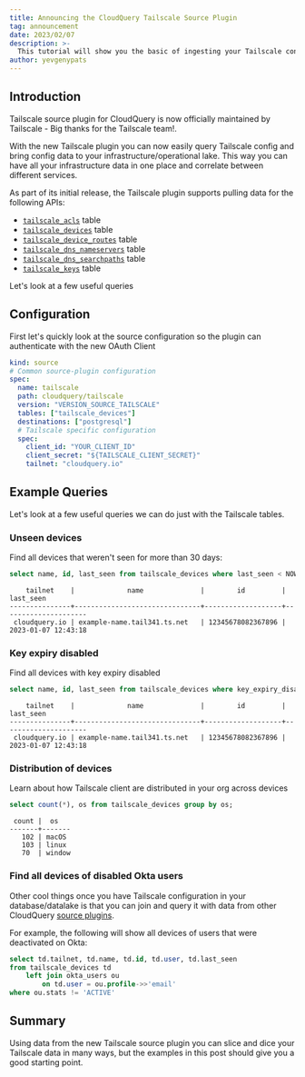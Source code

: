 ```yaml
---
title: Announcing the CloudQuery Tailscale Source Plugin
tag: announcement
date: 2023/02/07
description: >-
  This tutorial will show you the basic of ingesting your Tailscale configuration to any database/datalake with CloudQuery
author: yevgenypats
---
```



<BlogHeader/>

## Introduction

Tailscale source plugin for CloudQuery is now officially maintained by Tailscale - Big thanks for the Tailscale team!.

With the new Tailscale plugin you can now easily query Tailscale config and bring config data to your infrastructure/operational lake. 
This way you can have all your infrastructure data in one place and correlate between different services.


As part of its initial release, the Tailscale plugin supports pulling data for the following APIs:
 - [`tailscale_acls`](https://github.com/cloudquery/cloudquery/blob/main/plugins/source/tailscale/docs/tables/tailscale_acls.md) table
 - [`tailscale_devices`](https://github.com/cloudquery/cloudquery/blob/main/plugins/source/tailscale/docs/tables/tailscale_devices.md) table
 - [`tailscale_device_routes`](https://github.com/cloudquery/cloudquery/blob/main/plugins/source/tailscale/docs/tables/tailscale_device_routes.md) table
 - [`tailscale_dns_nameservers`](https://github.com/cloudquery/cloudquery/blob/main/plugins/source/tailscale/docs/tables/tailscale_dns_nameservers.md) table
 - [`tailscale_dns_searchpaths`](https://github.com/cloudquery/cloudquery/blob/main/plugins/source/tailscale/docs/tables/tailscale_dns_searchpaths.md) table
 - [`tailscale_keys`](https://github.com/cloudquery/cloudquery/blob/main/plugins/source/tailscale/docs/tables/tailscale_keys.md) table

Let's look at a few useful queries

## Configuration

First let's quickly look at the source configuration so the plugin can authenticate with the new OAuth Client

```yaml copy
kind: source
# Common source-plugin configuration
spec:
  name: tailscale
  path: cloudquery/tailscale
  version: "VERSION_SOURCE_TAILSCALE"
  tables: ["tailscale_devices"]
  destinations: ["postgresql"]
  # Tailscale specific configuration
  spec:
    client_id: "YOUR_CLIENT_ID"
    client_secret: "${TAILSCALE_CLIENT_SECRET}"
    tailnet: "cloudquery.io"
```

## Example Queries

Let's look at a few useful queries we can do just with the Tailscale tables.

### Unseen devices

Find all devices that weren't seen for more than 30 days:

```sql
select name, id, last_seen from tailscale_devices where last_seen < NOW() - INTERVAL '30 DAY';
```

```text
    tailnet    |             name              |        id         |      last_seen      
---------------+-------------------------------+-------------------+---------------------
 cloudquery.io | example-name.tail341.ts.net   | 12345678082367896 | 2023-01-07 12:43:18
```

### Key expiry disabled

Find all devices with key expiry disabled

```sql
select name, id, last_seen from tailscale_devices where key_expiry_disabled;
```

```
    tailnet    |             name              |        id         |      last_seen      
---------------+-------------------------------+-------------------+---------------------
 cloudquery.io | example-name.tail341.ts.net   | 12345678082367896 | 2023-01-07 12:43:18
```

### Distribution of devices

Learn about how Tailscale client are distributed in your org across devices

```sql
select count(*), os from tailscale_devices group by os;
```

```text
 count |  os   
-------+-------
   102 | macOS
   103 | linux
   70  | window
```

### Find all devices of disabled Okta users

Other cool things once you have Tailscale configuration in your database/datalake is that you can join and query it with data from other CloudQuery [source plugins](https://www.cloudquery.io/docs/plugins/sources/overview).

For example, the following will show all devices of users that were deactivated on Okta:

```sql copy
select td.tailnet, td.name, td.id, td.user, td.last_seen
from tailscale_devices td
    left join okta_users ou 
        on td.user = ou.profile->>'email'
where ou.stats != 'ACTIVE'
```

## Summary

Using data from the new Tailscale source plugin you can slice and dice your Tailscale data in many ways, but the examples in this post should give you a good starting point.